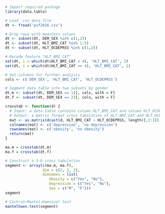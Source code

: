 ```{r}
# Import required package
library(data.table)
```

```{r}
# Load .csv data file
dt <- fread('puf2016.csv')

# Drop rows with meanless values
dt <- subset(dt, DEM_SEX %in% c(1,2))
dt <- subset(dt, HLT_BMI_CAT %in% 1:5)
dt <- subset(dt, HLT_OCDEPRSS %in% c(1,2))

# Recode feature "HLT_BMI_CAT"
set(dt, i = which(dt$HLT_BMI_CAT < 4), 'HLT_BMI_CAT', 2)
set(dt, i = which(dt$HLT_BMI_CAT >= 4), 'HLT_BMI_CAT', 1)

# Set columns for further analysis
cols <- c('DEM_SEX', 'HLT_BMI_CAT', 'HLT_OCDEPRSS')

# Segment data table into two subsets by gender
dt.m <- subset(dt, DEM_SEX == 1)[, cols, with = F]
dt.f <- subset(dt, DEM_SEX == 2)[, cols, with = F]
```

```{r}
crosstab <- function(d) {
  # Input: a data.table contains column HLT_BMI_CAT and column HLT_OCDEPRSS
  # Output: a matrix format cross tabulation of HLT_BMI_CAT and HLT_OCDEPRSS
  mat <- as.matrix(dcast(d, HLT_BMI_CAT ~ HLT_OCDEPRSS, length)[,2:3])
  colnames(mat) <- c('depression', 'no depression')
  rownames(mat) <- c('obesity', 'no obesity')
  return(mat)
}

ma.m = crosstab(dt.m)
ma.f = crosstab(dt.f)
```

```{r}
# Construct a 3-D cross tabulation
segment <- array(c(ma.m, ma.f),
                 dim = c(2, 2, 2),
                 dimnames = list(
                    Obesity = c("Yes", "No"),
                    Depression = c("Yes", "No"),
                    Sex = c("M", "F")))
segment
```

```{r}
# Cochran–Mantel–Haenszel test
mantelhaen.test(segment)
```

